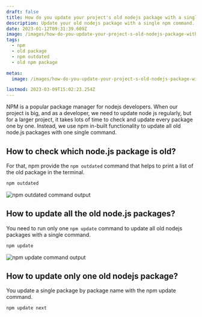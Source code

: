 ```yaml
---
draft: false
title: How do you update your project's old nodejs package with a single npm command?
description: Update your old nodejs package with a single npm command.
date: 2023-01-12T09:31:39.609Z
image: /images/how-do-you-update-your-project-s-old-nodejs-package-with-a-single-npm-command.png
tags:
  - npm
  - old package
  - npm outdated
  - old npm package

metas:
  image: /images/how-do-you-update-your-project-s-old-nodejs-package-with-a-single-npm-command.png

lastmod: 2023-03-09T15:02:23.254Z
---
```


NPM is a popular package manager for nodejs developers. When our project is big, and as a developer, we need to update node js regularly, but for a larger project, it takes lots of time to check and update every package one by one. Instead, we use npm in-built functionality to update all old node.js packages with one single command.

## How to check which node.js package is old?

For that, npm provide the `npm outdated` command that helps to print a list of the old package in the terminal.

```bash
npm outdated
```

![npm outdated command output](/images/pnpm-outdated.png)

## How to update all the old node.js packages?

You need to run only one `npm update` command to update all old nodejs packages with a single command.

```bash
npm update
```

![npm update command output](/images/npm-update.png)

## How to update only one old nodejs package?

You update a single package by package name with the npm update command.

```bash
npm update next
```